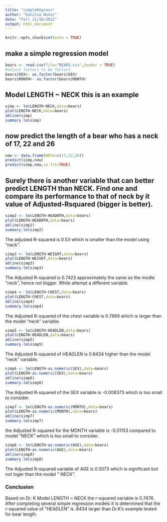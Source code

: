 ```yaml
---
title: "simpleRegress"
author: "Danitza Nunez"
date: "Fall 11/16/2022"
output: html_document
---
```


```r
knitr::opts_chunk$set(echo = TRUE)
```

## make a simple regression model

```r
bears <- read.csv(file="BEARS.csv",header = TRUE)
#adjust factors to be factors
bears$SEX<- as.factor(bears$SEX)
bears$MONTH<- as.factor(bears$MONTH)
```

## Model LENGTH ~ NECK  this is an example  

```r
simp <- lm(LENGTH~NECK,data=bears)
plot(LENGTH~NECK,data=bears)
abline(simp)
summary.lm(simp)
```

## now predict the length of a bear who has a neck of 17, 22 and 26


```r
new <- data.frame(NECK=c(17,22,26))
predict(simp,new)
predict(simp,new,se.fit=TRUE)
```
## Surely there is another variable that can better predict LENGTH than NECK. Find one and compare its performance to that of neck by it value of Adjusted-Rsquared (bigger is better).

```r
simp2 <- lm(LENGTH~HEADWTH,data=bears)
plot(LENGTH~HEADWTH,data=bears)
abline(simp2)
summary.lm(simp2)
```

The adjusted R-squared is 0.53 which is smaller than the model using "neck". 



```r
simp3 <- lm(LENGTH~WEIGHT,data=bears)
plot(LENGTH~WEIGHT,data=bears)
abline(simp3)
summary.lm(simp3)
```

The Adjusted R-squared is 0.7423 approximately the same as the modle "neck", hence not bigger. While attempt a different variable. 


```r
simp4 <- lm(LENGTH~CHEST,data=bears)
plot(LENGTH~CHEST,data=bears)
abline(simp4)
summary.lm(simp4)
```

The Adjusted R-squared of the chest variable is 0.7869 which is larger than the model "neck" variable. 


```r
simp5 <- lm(LENGTH~HEADLEN,data=bears)
plot(LENGTH~HEADLEN,data=bears)
abline(simp5)
summary.lm(simp5)
```
The Adjusted R-squared of HEADLEN is  0.8434 higher than the model "neck" variable. 


```r
simp6 <- lm(LENGTH~as.numeric(SEX),data=bears)
plot(LENGTH~as.numeric(SEX),data=bears)
abline(simp6)
summary.lm(simp6)
```
The Adjusted R-squared of the SEX variable  is -0.008373 which is too small to consider. 



```r
simp7 <- lm(LENGTH~as.numeric(MONTH),data=bears)
plot(LENGTH~as.numeric(MONTH),data=bears)
abline(simp7)
summary.lm(simp7)
```
the Adjusted R-squared for the MONTH variable is  -0.01153  compared to model "NECK" which is too small to consider. 



```r
simp8 <- lm(LENGTH~as.numeric(AGE),data=bears)
plot(LENGTH~as.numeric(AGE),data=bears)
abline(simp8)
summary.lm(simp8)
```


The Adjusted R-squared variable of AGE is  0.5073  which is significant but not loger than the model " NECK". 





### Conclusion

Based on Dr. K Model LENGTH ~ NECK  the r-squared variable is 0.7476. After completing several simple regression models it is determined that the r-squared value of  "HEADLEN" is .8434 larger than Dr.K's example tested for bear length.   